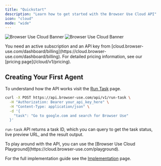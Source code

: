 ```yaml
---
title: "Quickstart"
description: "Learn how to get started with the Browser Use Cloud API"
icon: "cloud"
mode: "wide"
---
```


<img
  className="block dark:hidden rounded-2xl"
  src="/images/cloud-banner.png"
  alt="Browser Use Cloud Banner"
/>
<img
  className="hidden dark:block rounded-2xl"
  src="/images/cloud-banner-dark.png"
  alt="Browser Use Cloud Banner"
/>

<Note>
  You need an active subscription and an API key from
  [cloud.browser-use.com/dashboard/billing](https://cloud.browser-use.com/dashboard/billing). For
  detailed pricing information, see our [pricing page](/cloud/v1/pricing).
</Note>

## Creating Your First Agent

To understand how the API works visit the [Run Task](/api-reference/api-v1/run-task?playground=open) page.

```bash
curl -X POST https://api.browser-use.com/api/v1/run-task \
  -H "Authorization: Bearer your_api_key_here" \
  -H "Content-Type: application/json" \
  -d '{
    "task": "Go to google.com and search for Browser Use"
  }'
```

`run-task` API returns a task ID, which you can query to get the task status, live preview URL, and the result output.

<Note>
  To play around with the API, you can use the [Browser Use Cloud
  Playground](https://cloud.browser-use.com/playground).
</Note>

For the full implementation guide see the [Implementation](/cloud/v1/implementation) page.

